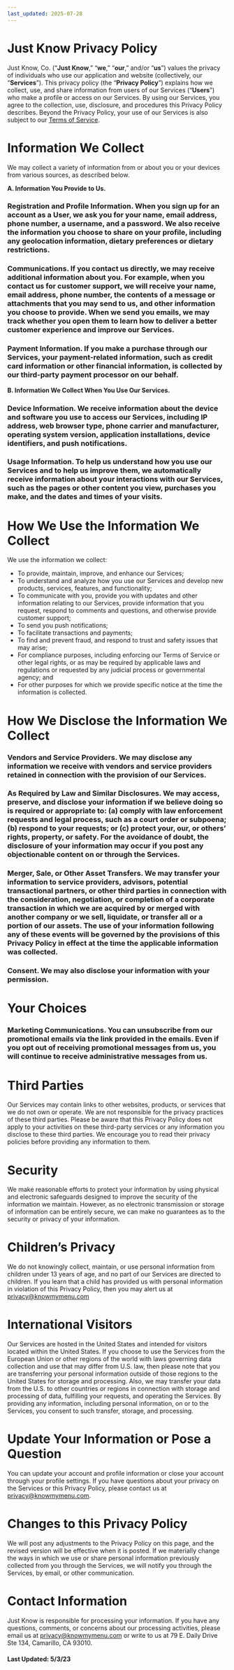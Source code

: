 ```yaml
---
last_updated: 2025-07-28
---
```


# Just Know Privacy Policy

Just Know, Co. (“**Just Know**,” “**we**,” “**our**,” and/or “**us**”) values the privacy of individuals who use our application and website (collectively, our “**Services**”). This privacy policy (the “**Privacy Policy**”) explains how we collect, use, and share information from users of our Services (“**Users**”) who make a profile or access on our Services. By using our Services, you agree to the collection, use, disclosure, and procedures this Privacy Policy describes. Beyond the Privacy Policy, your use of our Services is also subject to our [Terms of Service](https://knowmymenu.com/terms).

# Information We Collect

We may collect a variety of information from or about you or your devices from various sources, as described below.

**A. Information You Provide to Us.**

### **Registration and Profile Information**. When you sign up for an account as a User, we ask you for your name, email address, phone number, a username, and a password. We also receive the information you choose to share on your profile, including any geolocation information, dietary preferences or dietary restrictions.

### **Communications**. If you contact us directly, we may receive additional information about you. For example, when you contact us for customer support, we will receive your name, email address, phone number, the contents of a message or attachments that you may send to us, and other information you choose to provide. When we send you emails, we may track whether you open them to learn how to deliver a better customer experience and improve our Services.

### **Payment Information**. If you make a purchase through our Services, your payment-related information, such as credit card information or other financial information, is collected by our third-party payment processor on our behalf.

**B. Information We Collect When You Use Our Services.**

### **Device Information**. We receive information about the device and software you use to access our Services, including IP address, web browser type, phone carrier and manufacturer, operating system version, application installations, device identifiers, and push notifications.

### **Usage Information**. To help us understand how you use our Services and to help us improve them, we automatically receive information about your interactions with our Services, such as the pages or other content you view, purchases you make, and the dates and times of your visits.

# How We Use the Information We Collect

We use the information we collect:

- To provide, maintain, improve, and enhance our Services;
- To understand and analyze how you use our Services and develop new products, services, features, and functionality;
- To communicate with you, provide you with updates and other information relating to our Services, provide information that you request, respond to comments and questions, and otherwise provide customer support;
- To send you push notifications;
- To facilitate transactions and payments;
- To find and prevent fraud, and respond to trust and safety issues that may arise;
- For compliance purposes, including enforcing our Terms of Service or other legal rights, or as may be required by applicable laws and regulations or requested by any judicial process or governmental agency; and
- For other purposes for which we provide specific notice at the time the information is collected.

# How We Disclose the Information We Collect

### **Vendors and Service Providers.** We may disclose any information we receive with vendors and service providers retained in connection with the provision of our Services.

### **As Required by Law and Similar Disclosures.** We may access, preserve, and disclose your information if we believe doing so is required or appropriate to: (a) comply with law enforcement requests and legal process, such as a court order or subpoena; (b) respond to your requests; or (c) protect your, our, or others’ rights, property, or safety. For the avoidance of doubt, the disclosure of your information may occur if you post any objectionable content on or through the Services.

### **Merger, Sale, or Other Asset Transfers.** We may transfer your information to service providers, advisors, potential transactional partners, or other third parties in connection with the consideration, negotiation, or completion of a corporate transaction in which we are acquired by or merged with another company or we sell, liquidate, or transfer all or a portion of our assets. The use of your information following any of these events will be governed by the provisions of this Privacy Policy in effect at the time the applicable information was collected.

### **Consent.** We may also disclose your information with your permission.

# Your Choices

### **Marketing Communications.** You can unsubscribe from our promotional emails via the link provided in the emails. Even if you opt out of receiving promotional messages from us, you will continue to receive administrative messages from us.

# Third Parties

Our Services may contain links to other websites, products, or services that we do not own or operate. We are not responsible for the privacy practices of these third parties. Please be aware that this Privacy Policy does not apply to your activities on these third-party services or any information you disclose to these third parties. We encourage you to read their privacy policies before providing any information to them.

# Security

We make reasonable efforts to protect your information by using physical and electronic safeguards designed to improve the security of the information we maintain. However, as no electronic transmission or storage of information can be entirely secure, we can make no guarantees as to the security or privacy of your information.

# Children’s Privacy

We do not knowingly collect, maintain, or use personal information from children under 13 years of age, and no part of our Services are directed to children. If you learn that a child has provided us with personal information in violation of this Privacy Policy, then you may alert us at privacy@knowmymenu.com

# International Visitors

Our Services are hosted in the United States and intended for visitors located within the United States. If you choose to use the Services from the European Union or other regions of the world with laws governing data collection and use that may differ from U.S. law, then please note that you are transferring your personal information outside of those regions to the United States for storage and processing. Also, we may transfer your data from the U.S. to other countries or regions in connection with storage and processing of data, fulfilling your requests, and operating the Services. By providing any information, including personal information, on or to the Services, you consent to such transfer, storage, and processing.

# Update Your Information or Pose a Question

You can update your account and profile information or close your account through your profile settings. If you have questions about your privacy on the Services or this Privacy Policy, please contact us at privacy@knowmymenu.com.

# Changes to this Privacy Policy

We will post any adjustments to the Privacy Policy on this page, and the revised version will be effective when it is posted. If we materially change the ways in which we use or share personal information previously collected from you through the Services, we will notify you through the Services, by email, or other communication.

# Contact Information

Just Know is responsible for processing your information. If you have any questions, comments, or concerns about our processing activities, please email us at privacy@knowmymenu.com or write to us at 79 E. Daily Drive Ste 134, Camarillo, CA 93010.

#### Last Updated: 5/3/23

